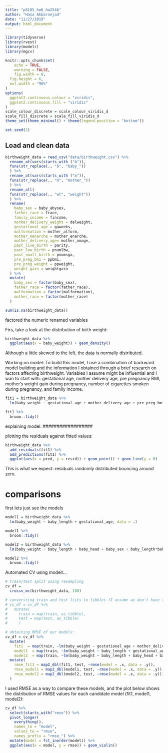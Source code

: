```yaml
---
title: "p8105_hw6_ha2546"
author: "Hana Akbarnejad"
date: "11/27/2019"
output: html_document
---
```


```r

library(tidyverse)
library(rvest)
library(modelr)
library(mgcv)

knitr::opts_chunk$set(
	echo = TRUE,
	warning = FALSE,
	fig.width = 8, 
  fig.height = 6,
  out.width = "90%"
)
options(
  ggplot2.continuous.colour = "viridis",
  ggplot2.continuous.fill = "viridis"
)
scale_colour_discrete = scale_colour_viridis_d
scale_fill_discrete = scale_fill_viridis_d
theme_set(theme_minimal() + theme(legend.position = "bottom"))

set.seed(1)
```

## Load and clean data

```r

birthweight_data = read_csv("data/birthweight.csv") %>% 
  rename_at(vars(starts_with ("b")), 
  funs(str_replace(., "b", "baby_"))
  ) %>% 
  rename_at(vars(starts_with ("m")), 
  funs(str_replace(., "m", "mother_"))
  ) %>%
  rename_all(
  funs(str_replace(., "wt", "weight"))    
  ) %>% 
  rename(
    baby_sex = baby_abysex,
    father_race = frace,
    family_income = fincome,
    mother_delivery_weight = delweight,
    gestational_age = gaweeks,
    malformation = mother_alform,
    mother_menarche = mother_enarche,
    mother_delivery_age= mother_omage,
    past_live_birth = parity,
    past_low_birth = pnumlbw,
    past_small_birth = pnumsga,
    pre_preg_bmi = ppbmi,
    pre_preg_weight = ppweight,
    weight_gain = weightgain
  ) %>% 
  mutate(
    baby_sex = factor(baby_sex),
    father_race = factor(father_race),
    malformation = factor(malformation),
    mother_race = factor(mother_race)
  )

sum(is.na(birthweight_data))
```

factored the numeric
renamed variables


Firs, take a look at the distribution of birth weight:
```r

birthweight_data %>% 
  ggplot(aes(x = baby_weight)) + geom_density()
```
Although a little skewed to the left, the data is normally distributed.

Working on model:
To build this model, I use a combination of backward model building and the information I obtained through a brief research on factors affecting birthweight.
Variables I assume might be influential and I wan to start with: gestational age, mother delivery age, pre pregnancy BMI, mother's weight gain during pregnancy, number of cigarettes smoken during pregnancy, and family income.
```r

fit1 = birthweight_data %>% 
  lm(baby_weight ~ gestational_age + mother_delivery_age + pre_preg_bmi + weight_gain + smoken + family_income, data = .) 

fit1 %>% 
  broom::tidy()
```

explaining model:
##################

plotting the residuals against fitted values:
```r

birthweight_data %>% 
  add_residuals(fit1) %>% 
  add_predictions(fit1) %>% 
  ggplot(aes(x = pred, y = resid)) + geom_point() + geom_line(y = 0)
```

This is what we expect: residuals randomly distributed bouncing around zero.

# comparisons

first lets just see the models
```r

model1 = birthweight_data %>% 
  lm(baby_weight ~ baby_length + gestational_age, data = .)

model1 %>% 
  broom::tidy()

model2 = birthweight_data %>% 
  lm(baby_weight ~ baby_length + baby_head + baby_sex + baby_length*baby_head*baby_sex, data = .)

model2 %>% 
  broom::tidy()
```

Automated CV using modelr...
```r

# train/test split using resampling
cv_df = 
  crossv_mc(birthweight_data, 100) 

# conversting train and test lists to tibbles (I assume we don't have to because all lm???)
# cv_df = cv_df %>%
#   mutate(
#     train = map(train, as_tibble),
#     test = map(test, as_tibble)
#     )

# obtaining RMSE of our models:
cv_df = cv_df %>% 
  mutate(
    fit1  = map(train, ~lm(baby_weight ~ gestational_age + mother_delivery_age + pre_preg_bmi + weight_gain + smoken + family_income, data = .x)),
    model1  = map(train, ~lm(baby_weight ~ baby_length + gestational_age, data = .x)),
    model2  = map(train, ~lm(baby_weight ~ baby_length + baby_head + baby_sex + baby_length * baby_head * baby_sex, data = .x)) %>% 
  mutate(
    rmse_fit1 = map2_dbl(fit1, test, ~rmse(model = .x, data = .y)),
    rmse_model1 = map2_dbl(model1, test, ~rmse(model = .x, data = .y)),
    rmse_model2 = map2_dbl(model2, test, ~rmse(model = .x, data = .y)))
  )

```

I used RMSE as a way to compare these models, and the plot below shows the distribution of RMSE values for each candidate model (fit1, model1, model2):

```r

cv_df %>% 
  select(starts_with("rmse")) %>% 
  pivot_longer(
    everything(),
    names_to = "model", 
    values_to = "rmse",
    names_prefix = "rmse_") %>% 
  mutate(model = fct_inorder(model)) %>% 
  ggplot(aes(x = model, y = rmse)) + geom_violin()
```

